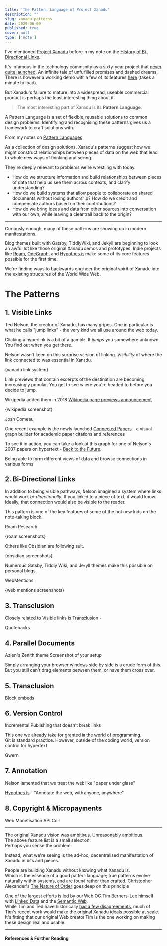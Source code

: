 ```yaml
---
title: 'The Pattern Language of Project Xanadu'
description: ""
slug: xanadu-patterns
date: 2020-06-09
published: true
cover: null
type: ['note']
---
```


I've mentioned <a href="https://en.wikipedia.org/wiki/Project_Xanadu">Project Xanadu</a> before in my note on the <a noTip noStyle href="/bidirectionals">History of Bi-Directional Links</a>.

It's infamous in the technology community as a sixty-year project that <a href="">never quite launched</a>.  An infinite tale of unfulfilled promises and dashed dreams. <Footnote count={1}>There is however a working demo with a few of its features <a href="http://xanadu.com/xanademos/MoeJusteOrigins.html">here</a> (takes a minute to load).</Footnote>

But Xanadu's failure to mature into a widespread, useable commercial product is perhaps the least interesting thing about it.

> The most interesting part of Xanadu is its **Pattern Language**.

<SimpleCard>

A Pattern Language is a set of flexible, reusable solutions to common design problems. Identifying and recognising these patterns gives us a framework to craft solutions with.

<Subtext>

From my notes on <a noTip noStyle href="/pattern-languages">Pattern Languages</a>

</Subtext>

</SimpleCard>

As a collection of design solutions, Xanadu's patterns suggest how we might construct relationships between pieces of data on the web that lead to whole new ways of thinking and seeing.

They're deeply relevant to problems we're wrestling with today.
- How do we structure information and build relationships between pieces of data that help us see them across contexts, and clarify understanding?
- How do we build systems that allow people to collaborate on shared documents without losing authorship? How do we credit and compensate authors based on their contributions?
- How do we bring ideas and data from other sources into conversation with our own, while leaving a clear trail back to the origin?

---

Curiously enough, many of these patterns are showing up in modern manifestations. 

Blog themes built with Gatsby, TiddlyWiki, and Jekyll are beginning to look an awful lot like those original Xanadu demos and prototypes. Indie projects like <a href="">Roam</a>, <a href="">OneGraph</a>, and <a href="">Hypothes.is</a> make some of its core features possible for the first time.

We're finding ways to backwards engineer the original spirit of Xanadu into the existing structures of the World Wide Web. 


# The Patterns


## 1. Visible Links

Ted Nelson, the creator of Xanadu, has many gripes.
One in particular is what he calls "jump links" - the very kind we all use around the web today.

Clicking a hyperlink is a bit of a gamble.  It _jumps_ you somewhere unknown. You find out when you get there.

Nelson wasn't keen on this surprise version of linking.  _Visibility_ of where the link connected to was essential in Xanadu.

{xanadu link system}

Link previews that contain excerpts of the destination are becoming increasingly popular. You get to see where you're headed to before you decide to jump.

Wikipedia added them in 2018 <Footnote count={3}>[Wikipedia page previews announcement](https://blog.wikimedia.org/2018/04/18/how-we-designed-page-previews-for-wikipedia/)</Footnote>

{wikipedia screenshot}

Josh Comeau

<p>One recent example is the newly launched <a href="https://www.connectedpapers.com/">Connected Papers</a> - a visual graph builder for academic paper citations and references</p>

To see it in action, you can take a look at this graph for one of Nelson's 2007 papers on hypertext - <a href="https://www.connectedpapers.com/main/5712330a600c8ca2bd2e3d24a6c6ddd651c2f1b9/Back-to-the-future-hypertext-the-way-it-used-to-be/graph">Back to the Future</a>.

Being able to form different views of data and browse connections in various forms

## 2. Bi-Directional Links 

In addition to being visible pathways, Nelson imagined a system where links would work *bi-directionally*. If you linked to a piece of text, it would know. Ideally, that connection would also be visible to the reader.

This pattern is one of the key features of some of the hot new kids on the note-taking block.

Roam Research

{roam screenshots}

Others like Obsidian are following suit.

{obsidian screenshots}

Numerous Gatsby, Tiddly Wiki, and Jekyll themes make this possible on personal blogs.

WebMentions

{web mentions screenshots}

## 3. Transclusion

Closely related to Visible links is Transclusion - 

Quotebacks



## 4. Parallel Documents

Azlen's Zenith theme
Screenshot of your setup

Simply arranging your browser windows side by side is a crude form of this. But you still can't drag elements between them, or have them cross over.

## 5. Transclusion

Block embeds

## 6. Version Control

Incremental Publishing that doesn't break links

This one we already take for granted in the world of programming.  
Git is standard practice.
However, outside of the coding world, version control for hypertext 

Gwern

## 7. Annotation

Nelson lamented that we treat the web like "paper under glass"

<p><a href="https://web.hypothes.is/">Hypothes.is</a> - "Annotate the web, with anyone, anywhere"</p>


## 8. Copyright & Micropayments

Web Monetisation API
Coil


---



The original Xanadu vision was ambitious.  Unreasonably ambitious.  
The above feature list is a small selection.  
Perhaps you sense the problem.

Instead, what we're seeing is the ad-hoc, decentralised manifestation of Xanadu in bits and pieces.

People are building Xanadu without knowing what Xanadu is.  
Which is the essence of a good pattern language; true patterns evolve naturally within systems, and are found rather than crafted. <Footnote count={4}>Christopher Alexander's <a href="">The Nature of Order</a> goes deep on this principle</Footnote>

One of the largest efforts is led by our Web OG Tim Berners-Lee himself with <a href="">Linked Data</a> and the <a href="">Semantic Web</a>.  
While Tim and Ted have historically <a href="">had a few disagreements</a>, much of Tim's recent work would make the original Xanadu ideals possible at scale.
It's fitting that our original Web creator Tim is the one working on making these design real and usable.

---

#### References & Further Reading






